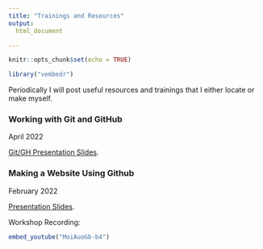 ```yaml
---
title: "Trainings and Resources"
output: 
  html_document

---
```


```r
knitr::opts_chunk$set(echo = TRUE)

library("vembedr")
```

Periodically I will post useful resources and trainings that I either locate or make myself.

### Working with Git and GitHub

<!-- May 2022 -->

<!-- Cleaning your social media diet. -->

<!-- After Musk bought Twitter, it prompted me to reconsider my use of Twitter. I don't wish to support Musk, but I find Twitter a very useful source of information on emerging scholarship and some news sources. So, I have developed hacky workaround. -->

<!-- First, I learned how to create an RSS feed from this website. It is easy. 

Then, I set up an IFTTT account. For $10 a month, you can create unlimited applets that will send tweets to a Google Drive document. Now, I get the benefits of viewing my Twitter feed without any noise, and only the accounts I really want to see. No likes, ads, or log-ins. Musk will probably kick me off eventually. -->

<!-- https://www.makeuseof.com/tag/how-to-create-an-rss-feed-for-your-site-from-scratch/ -->

April 2022

[Git/GH Presentation Slides](./git_gh.html).

### Making a Website Using Github

February 2022

[Presentation Slides](https://collinpaschall.github.io/github_pres.html).

Workshop Recording:

```r
embed_youtube("MoiAuoGb-b4")
```
